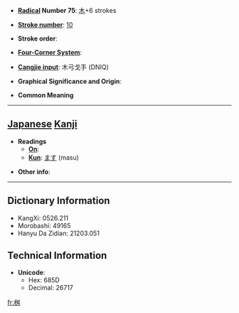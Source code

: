 * '''[[Wiktionary:Chinese radical index| Radical]] Number 75''': [[Wiktionary:Chinese radical index 木|木]]+6 strokes

* '''[[Wiktionary:Chinese total strokes index|Stroke number]]''': [[Wiktionary:Chinese total strokes index 10|10]]

* '''Stroke order''': 

* '''[[Wiktionary:Chinese four corner index|Four-Corner System]]''': 

* '''[[Wiktionary:Chinese Cangjie index|Cangjie input]]''': 木弓戈手 (DNIQ)

* '''Graphical Significance and Origin''': 

* '''Common Meaning'''

----

== [[Japanese]] [[Kanji]] ==

* '''Readings'''
** '''[[On]]''': 
** '''[[Kun]]''': [[ます]] (masu)

* '''Other info''':  

----

== Dictionary Information ==

* KangXi: 0526.211
* Morobashi: 49165
* Hanyu Da Zidian: 21203.051

== Technical Information ==

* '''Unicode''':
** Hex: 685D
** Decimal: 26717

[[fr:桝]]